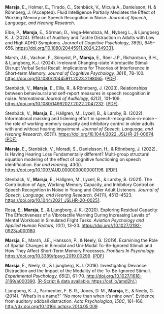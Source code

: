 **Marsja**, E., Holmer, E., Tirado, C., Stenbäck, V., Micula A., Danielsson, H. & Rönnberg, J. (Accepted). Fluid Intelligence Partially Mediates the Effect of Working Memory on Speech Recognition in Noise. *Journal of Speech, Language, and Hearing Research*.

Elbe, P., **Marsja**, E., Sörman, D., Vega-Mendoza, M., Nyberg L., & Ljungberg K. J. (2024). Effects of Auditory and Tactile Distraction in Adults with Low and High ADHD Symptoms. *Journal of Cognitive Psychology*, *36*(5), 645–656. [https://doi.org/10.1080/20445911.2024.2349331](https://doi.org/10.1080/20445911.2024.2349331).

Marsh, J.E., Vachon, F., Sörqvist, P., **Marsja**, E., Röer J.P., Richardson, B.H., & Ljungberg, K.J. (2024).  Irrelevant Changing-state Vibrotactile Stimuli Disrupt Verbal Serial Recall: Implications for Theories of Interference in Short-term Memory.  *Journal of Cognitive Psychology, 36*(1), 78–100. [https://doi.org/10.1080/20445911.2023.2198065](https://doi.org/10.1080/20445911.2023.2198065). ([PDF](https://bit.ly/JoCP23)).

Stenbäck, V., **Marsja**, E., Ellis, R., & Rönnberg, J. (2023). Relationships between behavioural and self-report measures in speech recognition in noise. *International Journal of Audiology, 62*(2), 101–109. [https://doi.org/10.1080/14992027.2022.2047232](https://doi.org/10.1080/14992027.2022.2047232). [(PDF)](https://bit.ly/IJA2022).

Stenbäck, V., **Marsja**, E., Hällgren,  M., Lyxell, B., & Larsby, B. (2022). Informational masking and listening effort in speech-recognition-in-noise – the role of working memory capacity and inhibitory control in older adults with and without hearing impairment. *Journal of Speech, Language, and Hearing Research, 65*(11). [https://doi.org/10.1044/2022_JSLHR-21-00674](https://doi.org/10.1044/2022_JSLHR-21-00674). [(PDF)](https://bit.ly/JSLHR22b)

**Marsja**, E., Stenbäck, V., Moradi, S., Danielsson, H., & Rönnberg, J. (2022). Is Having Hearing Loss Fundamentally different? Multi-group structural equation modeling of the effect of cognitive functioning on speech identification. *Ear and Hearing, 43*(5). [https://doi.org/10.1097/AUD.0000000000001196](https://doi.org/10.1097/AUD.0000000000001196). [(PDF)](https://bit.ly/EANDH22)

Stenbäck, V., **Marsja**, E., Hällgren, M., Lyxell, B., & Larsby, B. (2021). The Contribution of Age, Working Memory Capacity, and Inhibitory Control on Speech Recognition in Noise in Young and Older Adult Listeners. *Journal of Speech, Language, and Hearing Research, 64*(11), 4513–4523. [https://doi.org/10.1044/2021_JSLHR-20-00251](https://doi.org/10.1044/2021_JSLHR-20-00251).

Rosa, E., **Marsja**, E., & Ljungberg, J. K. (2020). Exploring Residual Capacity: The Effectiveness of a Vibrotactile Warning During Increasing Levels of Mental Workload in Simulated Flight Tasks. *Aviation Psychology and Applied Human Factors, 10*(1), 13–23. [https://doi.org//10.1027/2192-0923/a000180](https://doi.org//10.1027/2192-0923/a000180).

**Marsja**, E., Marsh, J.E., Hansson, P., & Neely, G. (2019). Examining the Role of Spatial Changes in Bimodal and Uni-Modal To-Be-Ignored Stimuli and How They Affect Short-Term Memory Processes. *Frontiers In Psychology*. [https://doi.org/10.3389/fpsyg.2019.00299](https://doi.org/10.3389/fpsyg.2019.00299). [(PDF)](https://bit.ly/3LkKD19)

**Marsja**, E., Neely, G., & Ljungberg, K.J. (2018). Investigating Deviance Distraction and the Impact of the Modality of the To-Be-Ignored Stimuli. *Experimental Psychology, 65*(2), 61–70. [http://doi.org/10.1027/1618-3169/a000390](http://doi.org/10.1027/1618-3169/a000390). [(R-Script & data available: https://osf.io/amd2h/.)](https://osf.io/amd2h/)

Ljungberg, K. J., Parmentier, F. B. R., Jones, D. M., **Marsja**, E., & Neely, G. (2014). “What’s in a name?” “No more than when it’s mine own". Evidence from auditory oddball distraction. *Acta Psychologica, 150C*, 161–166. [http://dx.doi.org/10.1016/j.actpsy.2014.05.009](http://doi.org/10.1027/1618-3169/a000390).